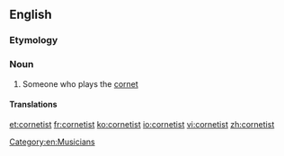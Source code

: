 ==English==

===Etymology===
{{suffix|cornet|ist}}

===Noun===
{{en-noun}}

# Someone who plays the [[cornet]]

====Translations====
{{trans-top}}
{{trans-mid}}
{{trans-bottom}}

[[Category:en:Musicians]]

[[et:cornetist]]
[[fr:cornetist]]
[[ko:cornetist]]
[[io:cornetist]]
[[vi:cornetist]]
[[zh:cornetist]]